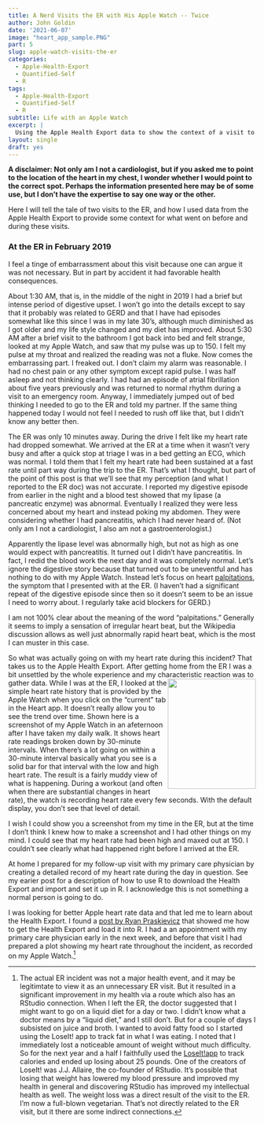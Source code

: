 ```yaml
---
title: A Nerd Visits the ER with His Apple Watch -- Twice
author: John Goldin
date: '2021-06-07'
image: "heart_app_sample.PNG"
part: 5
slug: apple-watch-visits-the-er
categories:
  - Apple-Health-Export
  - Quantified-Self
  - R
tags:
  - Apple-Health-Export
  - Quantified-Self
  - R
subtitle: Life with an Apple Watch
excerpt: |
  Using the Apple Health Export data to show the context of a visit to the ER. 
layout: single
draft: yes
---
```


**A disclaimer: Not only am I not a cardiologist, but if you asked me to point to the location of the heart in my chest, I wonder whether I would point to the correct spot. Perhaps the information presented here may be of some use, but I don't have the expertise to say one way or the other.**

Here I will tell the tale of two visits to the ER, and how I used data from the Apple Health Export to provide some context for what went on before and during these visits.

### At the ER in February 2019

I feel a tinge of embarrassment about this visit because one can argue it was not necessary. But in part by accident it had favorable health consequences.

About 1:30 AM, that is, in the middle of the night in 2019 I had a brief but intense period of digestive upset. I won't go into the details except to say that it probably was related to GERD and that I have had episodes somewhat like this since I was in my late 30's, although much diminished as I got older and my life style changed and my diet has improved. About 5:30 AM after a brief visit to the bathroom I got back into bed and felt strange, looked at my Apple Watch, and saw that my pulse was up to 150. I felt my pulse at my throat and realized the reading was not a fluke. Now comes the embarrassing part. I freaked out. I don't claim my alarm was reasonable. I had no chest pain or any other symptom except rapid pulse. I was half asleep and not thinking clearly. I had had an episode of atrial fibrillation about five years previously and was returned to normal rhythm during a visit to an emergency room. Anyway, I immediately jumped out of bed thinking I needed to go to the ER and told my partner. If the same thing happened today I would not feel I needed to rush off like that, but I didn't know any better then.

The ER was only 10 minutes away. During the drive I felt like my heart rate had dropped somewhat. We arrived at the ER at a time when it wasn't very busy and after a quick stop at triage I was in a bed getting an ECG, which was normal. I told them that I felt my heart rate had been sustained at a fast rate until part way during the trip to the ER. That's what I thought, but part of the point of this post is that we'll see that my perception (and what I reported to the ER doc) was not accurate. I reported my digestive episode from earlier in the night and a blood test showed that my lipase (a pancreatic enzyme) was abnormal. Eventually I realized they were less concerned about my heart and instead poking my abdomen. They were considering whether I had pancreatitis, which I had never heard of. (Not only am I not a cardiologist, I also am not a gastroenterologist.)

Apparently the lipase level was abnormally high, but not as high as one would expect with pancreatitis. It turned out I didn't have pancreatitis. In fact, I redid the blood work the next day and it was completely normal. Let's ignore the digestive story because that turned out to be uneventful and has nothing to do with my Apple Watch. Instead let's focus on heart [palpitations](https://en.wikipedia.org/wiki/Palpitations), the symptom that I presented with at the ER. (I haven't had a significant repeat of the digestive episode since then so it doesn't seem to be an issue I need to worry about. I regularly take acid blockers for GERD.)

I am not 100% clear about the meaning of the word "palpitations." Generally it seems to imply a sensation of irregular heart beat, but the Wikipedia discussion allows as well just abnormally rapid heart beat, which is the most I can muster in this case.

So what was actually going on with my heart rate during this incident? That takes us to the Apple Health Export. After getting home from the ER I was a bit unsettled by the whole experience and my characteristic reaction was to gather data. <img src="heart_app_sample.PNG" style="float: right;" height="224" width="179" figcaption="As I write this post"/> While I was at the ER, I looked at the simple heart rate history that is provided by the Apple Watch when you click on the "current" tab in the Heart app. It doesn't really allow you to see the trend over time. Shown here is a screenshot of my Apple Watch in an afeternoon after I have taken my daily walk. It shows heart rate readings broken down by 30-minute intervals. When there's a lot going on within a 30-minute interval basically what you see is a solid bar for that interval with the low and high heart rate. The result is a fairly muddy view of what is happening. During a workout (and often when there are substantial changes in heart rate), the watch is recording heart rate every few seconds. With the default display, you don't see that level of detail.

I wish I could show you a screenshot from my time in the ER, but at the time I don't think I knew how to make a screenshot and I had other things on my mind. I could see that my heart rate had been high and maxed out at 150. I couldn't see clearly what had happened right before I arrived at the ER.

At home I prepared for my follow-up visit with my primary care physician by creating a detailed record of my heart rate during the day in question. See my earier post for a description of how to use R to download the Health Export and import and set it up in R. I acknowledge this is not something a normal person is going to do.

I was looking for better Apple heart rate data and that led me to learn about the Health Export. I found a [post by Ryan Praskievicz](https://www.ryanpraski.com/apple-health-data-how-to-export-analyze-visualize-guide/) that showed me how to get the Health Export and load it into R. I had a an appointment with my primary care physician early in the next week, and before that visit I had prepared a plot showing my heart rate throughout the incident, as recorded on my Apple Watch.[^1]

[^1]: The actual ER incident was not a major health event, and it may be legitimtate to view it as an unnecessary ER visit. But it resulted in a significant improvement in my health via a route which also has an RStudio connection. When I left the ER, the doctor suggested that I might want to go on a liquid diet for a day or two. I didn't know what a doctor means by a "liquid diet," and I still don't. But for a couple of days I subsisted on juice and broth. I wanted to avoid fatty food so I started using the LoseIt! app to track fat in what I was eating. I noted that I immediately lost a noticeable amount of weight without much difficulty. So for the next year and a half I faithfully used the [LoseIt!app](https://www.loseit.com) to track calories and ended up losing about 25 pounds. One of the creators of LoseIt! was J.J. Allaire, the co-founder of RStudio. It's possible that losing that weight has lowered my blood pressure and improved my health in general and discovering RStudio has improved my intellectual health as well. The weight loss was a direct result of the visit to the ER. I'm now a full-blown vegetarian. That's not directly related to the ER visit, but it there are some indirect connections.
